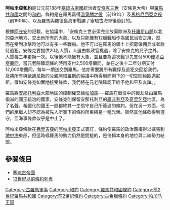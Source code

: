 '''阿帕米亞和約'''是公元前188年[[塞琉古帝國|塞琉古帝國]]統治者[[安條克三世|安條克三世]]（安條克大帝）與[[羅馬共和國|羅馬共和國]]之間的[[和約|和約]]。條約是在羅馬贏得[[溫泉關戰役_(前191年)|溫泉關之役]]（前191年）及[[馬格尼西亞之役|馬格尼西亞之役]]（前190年）、以及羅馬與羅德島海軍戰勝了塞琉古海軍後簽訂的。

根據[[阿庇安|阿庇安]]的記載，在協議中，「安條克三世必須完全放棄歐洲及[[托羅斯山脈|托羅斯山脈]]以北的亞洲地方、交出他所有的大象、以及只能擁有12艘戰船作為國民治安之用，然而在受到攻擊時他可以有多一些戰船。他不可以在羅馬的領土上招募僱佣兵或者款待逃犯。安條克要提供20名人質，人選由執政官挑選，除了安條克的兒子之外，人質每三年更換一次。以後他不能擁有大象，並且要為這次戰爭先支付500[[優卑亞島|優卑亞]][[塔蘭同|塔蘭同]]，當元老院確認條約時再支付2,500塔蘭同，並在之後十二年分期支付12,000塔蘭同，每年一期送交到羅馬。他亦需要將所有戰俘及逃犯交回給我們，及將所有與[[歐邁尼斯二世|歐邁尼斯]]的父親[[阿塔羅斯一世|阿塔羅斯]]的協議中所得到而剩下的一切交回給歐邁尼斯。假如安條克如實地接受條款，我們將在元老院確認下給予他和平及友誼。」

羅馬將[[安那托利亞|安那托利亞]]大部地區的控制權交給[[帕加馬|帕加馬]]──羅馬在戰役中的戰友及由羅馬指派的國王統治的國家，安條克則保留安那托利亞的[[龐非利亞|龐非利亞]]及[[奇里乞亞|奇里乞亞]]地區。為了名聲，希臘化的國王一般都終其一生信守自己所簽過的條約。但在另一方面，他們的承繼人却不認為被先人所簽下的條約所束縛是一種光榮。雖然其他條款得到遵守，但海事條款似乎是中止了。 

阿帕米亞條款在[[弗里吉亞|弗里吉亞]]的[[阿帕米亞|阿帕米亞]]正式簽訂，條約使羅馬的政治霸權得以擴張到[[地中海|地中海]]東部，但這時候羅馬的勢力仍然是間接的，是倚賴本身的地位與二線勢力結盟。

==參閱條目==
*[[塞琉古帝國|塞琉古帝國]]
*[[13世紀以前條約列表|13世紀以前條約列表]]

[[Category:古羅馬軍事|Category:古羅馬軍事]]
[[Category:和約|Category:和約]]
[[Category:羅馬共和國條約|Category:羅馬共和國條約]]
[[Category:前2世紀羅馬共和國|Category:前2世紀羅馬共和國]]
[[Category:前2世紀條約|Category:前2世紀條約]]
[[Category:古希臘條約|Category:古希臘條約]]
[[Category:帕加马王国|Category:帕加马王国]]
